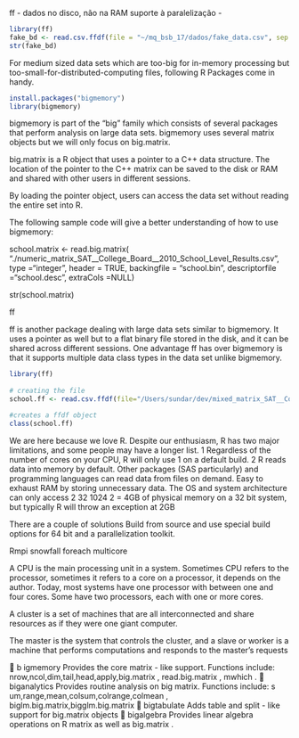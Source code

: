 ff - dados no disco, não na RAM
suporte à paralelização
-

```r
library(ff)
fake_bd <- read.csv.ffdf(file = "~/mq_bsb_17/dados/fake_data.csv", sep = ";")
str(fake_bd)
```



For medium sized data sets which are too-big for in-memory processing but too-small-for-distributed-computing files, following R Packages come in handy.


```r
install.packages("bigmemory")
library(bigmemory)
```

bigmemory is part of the “big” family which consists of several packages that perform analysis on large data sets. bigmemory uses several matrix objects but we will only focus on big.matrix.

big.matrix is a R object that uses a pointer to a C++ data structure. The location of the pointer to the C++ matrix can be saved to the disk or RAM and shared with other users in different sessions.

By loading the pointer object, users can access the data set without reading the entire set into R.

The following sample code will give a better understanding of how to use bigmemory:

school.matrix <- read.big.matrix(
    "./numeric_matrix_SAT__College_Board__2010_School_Level_Results.csv", 
    type ="integer", header = TRUE, backingfile = "school.bin", 
    descriptorfile ="school.desc", extraCols =NULL) 
    
str(school.matrix)

ff

ff is another package dealing with large data sets similar to bigmemory. It uses a pointer as well but to a flat binary file stored in the disk, and it can be shared across different sessions.
One advantage ff has over bigmemory is that it supports multiple data class types in the data set unlike bigmemory.

```r
library(ff)
                                 
# creating the file
school.ff <- read.csv.ffdf(file="/Users/sundar/dev/mixed_matrix_SAT__College_Board__2010_School_Level_Results.csv")

#creates a ffdf object 
class(school.ff)
```



We are here because we love R. Despite our enthusiasm, R has two
major limitations, and some people may have a longer list.
1
Regardless of the number of cores on your CPU, R will only
use 1 on a default build.
2
R reads data into memory by default.  Other packages (SAS
particularly) and programming languages can read data from
files on demand.
Easy to exhaust RAM by storing unnecessary data.
The OS and system architecture can only access
2
32
1024
2
= 4GB
of physical memory on a 32 bit system, but typically R will
throw an exception at 2GB


There are a couple of solutions
Build from source and use special build options for 64 bit and
a parallelization toolkit.

Rmpi
snowfall
foreach
multicore


A CPU is the main processing unit in a system.  Sometimes CPU
refers to the processor, sometimes it refers to a
core
on a
processor, it depends on the author.  Today, most systems have one
processor with between one and four cores.  Some have two
processors, each with one or more cores.

A
cluster
is a set of machines that are all interconnected and share
resources as if they were one giant computer.

The
master
is the system that controls the cluster, and a
slave
or
worker
is a machine that performs computations and responds to
the master’s requests


b
igmemory
Provides the 
core matrix
-
like 
support. 
Functions include: 
nrow,ncol,dim,tail,head,apply,big.matrix
,
read.big.matrix
,
mwhich
.

biganalytics
Provides routine analysis on big matrix. 
Functions include: 
s
um,range,mean,colsum,colrange,colmean
,
biglm.big.matrix,bigglm.big.matrix

bigtabulate
Adds table and split
-
like support for 
big.matrix
objects

bigalgebra
Provides linear algebra operations on R 
matrix
as well as 
big.matrix
.